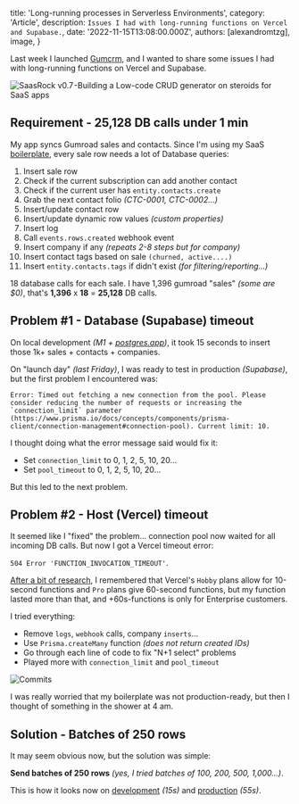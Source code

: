 
  title: 'Long-running processes in Serverless Environments',
  category: 'Article',
  description: `Issues I had with long-running functions on Vercel and Supabase.`,
  date: '2022-11-15T13:08:00.000Z',
  authors: [alexandromtzg],
  image,
}

Last week I launched [Gumcrm](https://gumcrm.io/?ref=alexandro.dev&utm_content=long-running-processes), and I wanted to share some issues I had with long-running functions on Vercel and Supabase.

<img
  src={image}
  class="shadow-2xl border border-gray-100 rounded-lg"
  alt="SaasRock v0.7 -Building a Low-code CRUD generator on steroids for SaaS apps"
/>

<!--more-->

## Requirement - 25,128 DB calls under 1 min

My app syncs Gumroad sales and contacts. Since I'm using my SaaS [boilerplate](https://saasrock.com/?ref=alexandro.dev&utm_content=long-running-processes), every sale row needs a lot of Database queries:

1. Insert sale row
2. Check if the current subscription can add another contact
3. Check if the current user has `entity.contacts.create`
4. Grab the next contact folio _(CTC-0001, CTC-0002...)_
5. Insert/update contact row
6. Insert/update dynamic row values _(custom properties)_
7. Insert log
8. Call `events.rows.created` webhook event
9. Insert company if any _(repeats 2-8 steps but for company)_
10. Insert contact tags based on sale `(churned, active....)`
11. Insert `entity.contacts.tags` if didn't exist _(for filtering/reporting...)_

18 database calls for each sale. I have 1,396 gumroad "sales" _(some are $0)_, that's **1,396** x **18** = **25,128** DB calls.

## Problem #1 - Database (Supabase) timeout

On local development _(M1 + [postgres.app](https://postgresapp.com/))_, it took 15 seconds to insert those 1k+ sales + contacts + companies.

On "launch day" _(last Friday)_, I was ready to test in production _(Supabase)_, but the first problem I encountered was:

```
Error: Timed out fetching a new connection from the pool. Please consider reducing the number of requests or increasing the `connection_limit` parameter (https://www.prisma.io/docs/concepts/components/prisma-client/connection-management#connection-pool). Current limit: 10.
```

I thought doing what the error message said would fix it:

- Set `connection_limit` to 0, 1, 2, 5, 10, 20...
- Set `pool_timeout` to 0, 1, 2, 5, 10, 20...

But this led to the next problem.

## Problem #2 - Host (Vercel) timeout

It seemed like I "fixed" the problem... connection pool now waited for all incoming DB calls. But now I got a Vercel timeout error:

`504 Error 'FUNCTION_INVOCATION_TIMEOUT'`.

[After a bit of research](https://vercel.com/docs/concepts/limits/overview#serverless-function-execution-timeout), I remembered that Vercel's `Hobby` plans allow for 10-second functions and `Pro` plans give 60-second functions, but my function lasted more than that, and +60s-functions is only for Enterprise customers.

I tried everything:

- Remove `logs`, `webhook` calls, company `inserts`...
- Use `Prisma.createMany` function _(does not return created IDs)_
- Go through each line of code to fix "N+1 select" problems
- Played more with `connection_limit` and `pool_timeout`

![Commits](https://cdn-images-1.medium.com/max/1600/1*5uFbnw4jIN25gwuSaA26TA.png)

I was really worried that my boilerplate was not production-ready, but then I thought of something in the shower at 4 am.

## Solution - Batches of 250 rows

It may seem obvious now, but the solution was simple:

**Send batches of 250 rows** _(yes, I tried batches of 100, 200, 500, 1,000...)_.

This is how it looks now on [development](https://www.loom.com/share/1d79d7bf0d45476ca174cd6015b46826) _(15s)_ and [production](https://www.loom.com/share/c44743fcd1b946e29a0e1efdfb0fcc39) _(55s)_.
